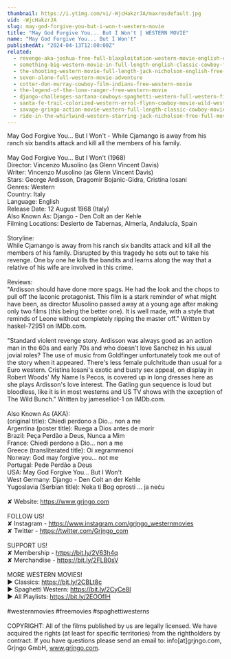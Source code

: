 ```yaml
---
thumbnail: https://i.ytimg.com/vi/-WjcHakzrJA/maxresdefault.jpg
vid: -WjcHakzrJA
slug: may-god-forgive-you-but-i-won-t-western-movie
title: "May God Forgive You... But I Won't | WESTERN MOVIE"
name: "May God Forgive You... But I Won't"
publishedAt: "2024-04-13T12:00:00Z"
related:
  - revenge-aka-joshua-free-full-blaxploitation-western-movie-english-classic-feature-film
  - something-big-western-movie-in-full-length-english-classic-cowboy-film-free-full-westerns
  - the-shooting-western-movie-full-length-jack-nicholson-english-free-full-westerns
  - seven-alone-full-western-movie-adventure
  - cotter-don-murray-cowboy-film-indians-free-western-movie
  - the-legend-of-the-lone-ranger-free-western-movie
  - django-challenges-sartana-cowboys-spaghetti-western-full-western-film
  - santa-fe-trail-colorized-western-errol-flynn-cowboy-movie-wild-west
  - savage-gringo-action-movie-western-full-length-classic-cowboy-movie-english
  - ride-in-the-whirlwind-western-starring-jack-nicholson-free-full-movie-english-youtube-movies
---
```


May God Forgive You... But I Won't - While Cjamango is away from his ranch six bandits attack and kill all the members of his family.<br />
<br />
May God Forgive You... But I Won't (1968)<br />
Director: Vincenzo Musolino (as Glenn Vincent Davis)<br />
Writer: Vincenzo Musolino (as Glenn Vincent Davis)<br />
Stars: George Ardisson, Dragomir Bojanic-Gidra, Cristina Iosani <br />
Genres: Western <br />
Country: Italy<br />
Language: English<br />
Release Date: 12 August 1968 (Italy) <br />
Also Known As: Django - Den Colt an der Kehle <br />
Filming Locations: Desierto de Tabernas, Almería, Andalucía, Spain <br />
<br />
Storyline:<br />
While Cjamango is away from his ranch six bandits attack and kill all the members of his family. Disrupted by this tragedy he sets out to take his revenge. One by one he kills the bandits and learns along the way that a relative of his wife are involved in this crime.<br />
<br />
Reviews:<br />
"Ardisson should have done more spags. He had the look and the chops to pull off the laconic protagonist. This film is a stark reminder of what might have been, as director Musolino passed away at a young age after making only two films (this being the better one). It is well made, with a style that reminds of Leone without completely ripping the master off." Written by haskel-72951 on IMDb.com.<br />
<br />
"Standard violent revenge story. Ardisson was always good as an action man in the 60s and early 70s and who doesn't love Sanchez in his usual jovial roles? The use of music from Goldfinger unfortunately took me out of the story when it appeared. There's less female pulchritude than usual for a Euro western. Cristina Iosani's exotic and busty sex appeal, on display in Robert Woods' My Name Is Pecos, is covered up in long dresses here as she plays Ardisson's love interest. The Gatling gun sequence is loud but bloodless, like it is in most westerns and US TV shows with the exception of The Wild Bunch." Written by jameselliot-1 on IMDb.com.<br />
<br />
Also Known As (AKA):<br />
(original title): Chiedi perdono a Dio... non a me<br />
Argentina (poster title): Ruega a Dios antes de morir<br />
Brazil: Peça Perdão a Deus, Nunca a Mim<br />
France: Chiedi perdono a Dio... non a me<br />
Greece (transliterated title): Oi xegrammenoi<br />
Norway: God may forgive you... not me<br />
Portugal: Pede Perdão a Deus<br />
USA: May God Forgive You... But I Won't<br />
West Germany: Django - Den Colt an der Kehle<br />
Yugoslavia (Serbian title): Neka ti Bog oprosti ... ja neću<br />
<br />
✘ Website: https://www.grjngo.com<br />
<br />
FOLLOW US!<br />
✘ Instagram - https://www.instagram.com/grjngo_westernmovies<br />
✘ Twitter - https://twitter.com/Grjngo_com<br />
<br />
SUPPORT US!<br />
✘ Membership - https://bit.ly/2V63h4q<br />
✘ Merchandise - https://bit.ly/2FLB0sV<br />
<br />
MORE WESTERN MOVIES! <br />
► Classics: https://bit.ly/2CBLt8c <br />
► Spaghetti Western: https://bit.ly/2CyCe8I <br />
► All Playlists: https://bit.ly/2EOOfIH <br />
<br />
#westernmovies #freemovies #spaghettiwesterns<br />
<br />
COPYRIGHT: All of the films published by us are legally licensed. We have acquired the rights (at least for specific territories) from the rightholders by contract. If you have questions please send an email to: info[at]grjngo.com, Grjngo GmbH, www.grjngo.com.
